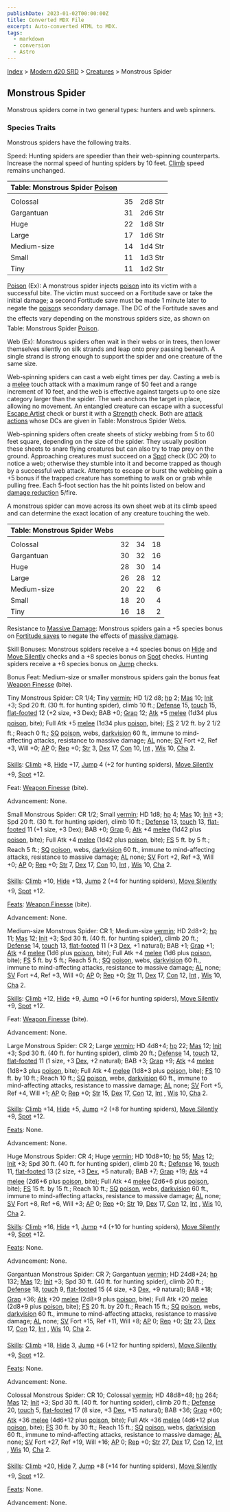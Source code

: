 ```yaml
---
publishDate: 2023-01-02T00:00:00Z
title: Converted MDX File
excerpt: Auto-converted HTML to MDX.
tags:
  - markdown
  - conversion
  - Astro
---
```


[Index](-index) > [Modern d20 SRD](modern-d20-srd-index) > [Creatures](modern-d20-srd-creatures-index) > Monstrous Spider

## Monstrous Spider

Monstrous spiders come in two general types: hunters and web spinners.

### Species Traits

Monstrous spiders have the following traits.

Speed: Hunting spiders are speedier than their web-spinning counterparts. Increase the normal speed of hunting spiders by 10 feet. [Climb](modern-d20-srd-skills-climb) speed remains unchanged.

| Table: Monstrous Spider [Poison](modern-d20-srd-special-abilities-poison) |     |         |
| :------------------------------------------------------------------------ | :-: | ------: |
|                                                                           |     |         |
| Colossal                                                                  | 35  | 2d8 Str |
| Gargantuan                                                                | 31  | 2d6 Str |
| Huge                                                                      | 22  | 1d8 Str |
| Large                                                                     | 17  | 1d6 Str |
| Medium-size                                                               | 14  | 1d4 Str |
| Small                                                                     | 11  | 1d3 Str |
| Tiny                                                                      | 11  | 1d2 Str |

[Poison](modern-d20-srd-special-abilities-poison) (Ex): A monstrous spider injects [poison](modern-d20-srd-special-abilities-poison) into its victim with a successful bite. The victim must succeed on a Fortitude save or take the initial damage; a second Fortitude save must be made 1 minute later to negate the [poison](modern-d20-srd-special-abilities-poison)s secondary damage. The DC of the Fortitude saves and the effects vary depending on the monstrous spiders size, as shown on Table: Monstrous Spider [Poison](modern-d20-srd-special-abilities-poison).

Web (Ex): Monstrous spiders often wait in their webs or in trees, then lower themselves silently on silk strands and leap onto prey passing beneath. A single strand is strong enough to support the spider and one creature of the same size.

Web-spinning spiders can cast a web eight times per day. Casting a web is a [melee](modern-d20-srd-combat-attack-roll) touch attack with a maximum range of 50 feet and a range increment of 10 feet, and the web is effective against targets up to one size category larger than the spider. The web anchors the target in place, allowing no movement. An entangled creature can escape with a successful [Escape Artist](modern-d20-srd-skills-escape-artist) check or burst it with a [Strength](modern-d20-srd-basics-ability-scores) check. Both are [attack
actions](modern-d20-srd-combat-attack-actions) whose DCs are given in Table: Monstrous Spider Webs.

Web-spinning spiders often create sheets of sticky webbing from 5 to 60 feet square, depending on the size of the spider. They usually position these sheets to snare flying creatures but can also try to trap prey on the ground. Approaching creatures must succeed on a [Spot](modern-d20-srd-skills-spot) check (DC 20) to notice a web; otherwise they stumble into it and become trapped as though by a successful web attack. Attempts to escape or burst the webbing gain a +5 bonus if the trapped creature has something to walk on or grab while pulling free. Each 5-foot section has the hit points listed on below and [damage reduction](modern-d20-srd-special-abilities-damage-reduction) 5/fire.

A monstrous spider can move across its own sheet web at its climb speed and can determine the exact location of any creature touching the web.

| Table: Monstrous Spider Webs |     |     |     |
| :--------------------------- | :-: | :-: | --: |
|                              |     |     |     |
| Colossal                     | 32  | 34  |  18 |
| Gargantuan                   | 30  | 32  |  16 |
| Huge                         | 28  | 30  |  14 |
| Large                        | 26  | 28  |  12 |
| Medium-size                  | 20  | 22  |   6 |
| Small                        | 18  | 20  |   4 |
| Tiny                         | 16  | 18  |   2 |

Resistance to [Massive
Damage](modern-d20-srd-combat-death-dying-healing): Monstrous spiders gain a +5 species bonus on [Fortitude
saves](modern-d20-srd-basics-saving-throws) to negate the effects of [massive
damage](modern-d20-srd-combat-death-dying-healing).

Skill Bonuses: Monstrous spiders receive a +4 species bonus on [Hide](modern-d20-srd-skills-hide) and [Move Silently](modern-d20-srd-skills-move-silently) checks and a +8 species bonus on [Spot](modern-d20-srd-skills-spot) checks. Hunting spiders receive a +6 species bonus on [Jump](modern-d20-srd-skills-jump) checks.

Bonus Feat: Medium-size or smaller monstrous spiders gain the bonus feat [Weapon Finesse](modern-d20-srd-feats-weapon-finesse) (bite).

Tiny Monstrous Spider: CR 1/4; Tiny [vermin](modern-d20-srd-creature-types-vermin); HD 1/2 d8; [hp](modern-d20-srd-combat-hit-points) 2; [Mas](modern-d20-srd-creatures-creature-overview) 10; [Init](modern-d20-srd-combat-initiative) +3; Spd 20 ft. (30 ft. for hunting spider), climb 10 ft.; [Defense](modern-d20-srd-combat-defense) 15, [touch](modern-d20-srd-combat-attack-actions) 15, [flat-footed](modern-d20-srd-combat-surprise) 12 (+2 size, +3 Dex); BAB +0; [Grap](modern-d20-srd-combat-grapple) 12; [Atk](modern-d20-srd-combat-attack-roll) +5 [melee](modern-d20-srd-combat-attack-roll) (1d34 plus [poison](modern-d20-srd-special-abilities-poison), bite); Full Atk +5 [melee](modern-d20-srd-combat-attack-roll) (1d34 plus [poison](modern-d20-srd-special-abilities-poison), bite); [FS](modern-d20-srd-creatures-creature-overview) 2 1/2 ft. by 2 1/2 ft.; Reach 0 ft.; [SQ](modern-d20-srd-creatures-creature-overview) [poison](modern-d20-srd-special-abilities-poison), webs, [darkvision](modern-d20-srd-special-abilities-darkvision) 60 ft., immune to mind-affecting attacks, resistance to massive damage; [AL](modern-d20-srd-basics-allegiances) none; [SV](modern-d20-srd-basics-saving-throws) Fort +2, Ref +3, Will +0; [AP](modern-d20-srd-creatures-creature-overview) 0; [Rep](modern-d20-srd-creatures-creature-overview) +0; [Str](modern-d20-srd-basics-ability-scores) 3, [Dex](modern-d20-srd-basics-ability-scores) 17, [Con](modern-d20-srd-basics-ability-scores) 10, [Int](modern-d20-srd-basics-ability-scores) , [Wis](modern-d20-srd-basics-ability-scores) 10, [Cha](modern-d20-srd-basics-ability-scores) 2.

[Skills](modern-d20-srd-skills-index): [Climb](modern-d20-srd-skills-climb) +8, [Hide](modern-d20-srd-skills-hide) +17, [Jump](modern-d20-srd-skills-jump) 4 (+2 for hunting spiders), [Move Silently](modern-d20-srd-skills-move-silently) +9, [Spot](modern-d20-srd-skills-spot) +12.

Feat: [Weapon Finesse](modern-d20-srd-feats-weapon-finesse) (bite).

Advancement: None.

Small Monstrous Spider: CR 1/2; Small [vermin](modern-d20-srd-creature-types-vermin); HD 1d8; [hp](modern-d20-srd-combat-hit-points) 4; [Mas](modern-d20-srd-creatures-creature-overview) 10; [Init](modern-d20-srd-combat-initiative) +3; Spd 20 ft. (30 ft. for hunting spider), climb 10 ft.; [Defense](modern-d20-srd-combat-defense) 13, [touch](modern-d20-srd-combat-attack-actions) 13, [flat-footed](modern-d20-srd-combat-surprise) 11 (+1 size, +3 Dex); BAB +0; [Grap](modern-d20-srd-combat-grapple) 6; [Atk](modern-d20-srd-combat-attack-roll) +4 [melee](modern-d20-srd-combat-attack-roll) (1d42 plus [poison](modern-d20-srd-special-abilities-poison), bite); Full Atk +4 [melee](modern-d20-srd-combat-attack-roll) (1d42 plus [poison](modern-d20-srd-special-abilities-poison), bite); [FS](modern-d20-srd-creatures-creature-overview) 5 ft. by 5 ft.; Reach 5 ft.; [SQ](modern-d20-srd-creatures-creature-overview) [poison](modern-d20-srd-special-abilities-poison), webs, [darkvision](modern-d20-srd-special-abilities-darkvision) 60 ft., immune to mind-affecting attacks, resistance to massive damage; [AL](modern-d20-srd-basics-allegiances) none; [SV](modern-d20-srd-basics-saving-throws) Fort +2, Ref +3, Will +0; [AP](modern-d20-srd-creatures-creature-overview) 0; [Rep](modern-d20-srd-creatures-creature-overview) +0; [Str](modern-d20-srd-basics-ability-scores) 7, [Dex](modern-d20-srd-basics-ability-scores) 17, [Con](modern-d20-srd-basics-ability-scores) 10, [Int](modern-d20-srd-basics-ability-scores) , [Wis](modern-d20-srd-basics-ability-scores) 10, [Cha](modern-d20-srd-basics-ability-scores) 2.

[Skills](modern-d20-srd-skills-index): [Climb](modern-d20-srd-skills-climb) +10, [Hide](modern-d20-srd-skills-hide) +13, [Jump](modern-d20-srd-skills-jump) 2 (+4 for hunting spiders), [Move Silently](modern-d20-srd-skills-move-silently) +9, [Spot](modern-d20-srd-skills-spot) +12.

[Feats](modern-d20-srd-feats-index): [Weapon Finesse](modern-d20-srd-feats-weapon-finesse) (bite).

Advancement: None.

Medium-size Monstrous Spider: CR 1; Medium-size [vermin](modern-d20-srd-creature-types-vermin); HD 2d8+2; [hp](modern-d20-srd-combat-hit-points) 11; [Mas](modern-d20-srd-creatures-creature-overview) 12; [Init](modern-d20-srd-combat-initiative) +3; Spd 30 ft. (40 ft. for hunting spider), climb 20 ft.; [Defense](modern-d20-srd-combat-defense) 14, [touch](modern-d20-srd-combat-attack-actions) 13, [flat-footed](modern-d20-srd-combat-surprise) 11 (+3 [Dex](modern-d20-srd-basics-ability-scores), +1 natural); BAB +1; [Grap](modern-d20-srd-combat-grapple) +1; [Atk](modern-d20-srd-combat-attack-roll) +4 [melee](modern-d20-srd-combat-attack-roll) (1d6 plus [poison](modern-d20-srd-special-abilities-poison), bite); Full Atk +4 [melee](modern-d20-srd-combat-attack-roll) (1d6 plus [poison](modern-d20-srd-special-abilities-poison), bite); [FS](modern-d20-srd-creatures-creature-overview) 5 ft. by 5 ft.; Reach 5 ft.; [SQ](modern-d20-srd-creatures-creature-overview) [poison](modern-d20-srd-special-abilities-poison), webs, [darkvision](modern-d20-srd-special-abilities-darkvision) 60 ft., immune to mind-affecting attacks, resistance to massive damage; [AL](modern-d20-srd-basics-allegiances) none; [SV](modern-d20-srd-basics-saving-throws) Fort +4, Ref +3, Will +0; [AP](modern-d20-srd-creatures-creature-overview) 0; [Rep](modern-d20-srd-creatures-creature-overview) +0; [Str](modern-d20-srd-basics-ability-scores) 11, [Dex](modern-d20-srd-basics-ability-scores) 17, [Con](modern-d20-srd-basics-ability-scores) 12, [Int](modern-d20-srd-basics-ability-scores) , [Wis](modern-d20-srd-basics-ability-scores) 10, [Cha](modern-d20-srd-basics-ability-scores) 2.

[Skills](modern-d20-srd-skills-index): [Climb](modern-d20-srd-skills-climb) +12, [Hide](modern-d20-srd-skills-hide) +9, [Jump](modern-d20-srd-skills-jump) +0 (+6 for hunting spiders), [Move Silently](modern-d20-srd-skills-move-silently) +9, [Spot](modern-d20-srd-skills-spot) +12.

Feat: [Weapon Finesse](modern-d20-srd-feats-weapon-finesse) (bite).

Advancement: None.

Large Monstrous Spider: CR 2; Large [vermin](modern-d20-srd-creature-types-vermin); HD 4d8+4; [hp](modern-d20-srd-combat-hit-points) 22; [Mas](modern-d20-srd-creatures-creature-overview) 12; [Init](modern-d20-srd-combat-initiative) +3; Spd 30 ft. (40 ft. for hunting spider), climb 20 ft.; [Defense](modern-d20-srd-combat-defense) 14, [touch](modern-d20-srd-combat-attack-actions) 12, [flat-footed](modern-d20-srd-combat-surprise) 11 (1 size, +3 [Dex](modern-d20-srd-basics-ability-scores), +2 natural); BAB +3; [Grap](modern-d20-srd-combat-grapple) +9; [Atk](modern-d20-srd-combat-attack-roll) +4 [melee](modern-d20-srd-combat-attack-roll) (1d8+3 plus [poison](modern-d20-srd-special-abilities-poison), bite); Full Atk +4 [melee](modern-d20-srd-combat-attack-roll) (1d8+3 plus [poison](modern-d20-srd-special-abilities-poison), bite); [FS](modern-d20-srd-creatures-creature-overview) 10 ft. by 10 ft.; Reach 10 ft.; [SQ](modern-d20-srd-creatures-creature-overview) [poison](modern-d20-srd-special-abilities-poison), webs, [darkvision](modern-d20-srd-special-abilities-darkvision) 60 ft., immune to mind-affecting attacks, resistance to massive damage; [AL](modern-d20-srd-basics-allegiances) none; [SV](modern-d20-srd-basics-saving-throws) Fort +5, Ref +4, Will +1; [AP](modern-d20-srd-creatures-creature-overview) 0; [Rep](modern-d20-srd-creatures-creature-overview) +0; [Str](modern-d20-srd-basics-ability-scores) 15, [Dex](modern-d20-srd-basics-ability-scores) 17, [Con](modern-d20-srd-basics-ability-scores) 12, [Int](modern-d20-srd-basics-ability-scores) , [Wis](modern-d20-srd-basics-ability-scores) 10, [Cha](modern-d20-srd-basics-ability-scores) 2.

[Skills](modern-d20-srd-skills-index): [Climb](modern-d20-srd-skills-climb) +14, [Hide](modern-d20-srd-skills-hide) +5, [Jump](modern-d20-srd-skills-jump) +2 (+8 for hunting spiders), [Move Silently](modern-d20-srd-skills-move-silently) +9, [Spot](modern-d20-srd-skills-spot) +12.

[Feats](modern-d20-srd-feats-index): None.

Advancement: None.

Huge Monstrous Spider: CR 4; Huge [vermin](modern-d20-srd-creature-types-vermin); HD 10d8+10; [hp](modern-d20-srd-combat-hit-points) 55; [Mas](modern-d20-srd-creatures-creature-overview) 12; [Init](modern-d20-srd-combat-initiative) +3; Spd 30 ft. (40 ft. for hunting spider), climb 20 ft.; [Defense](modern-d20-srd-combat-defense) 16, [touch](modern-d20-srd-combat-attack-actions) 11, [flat-footed](modern-d20-srd-combat-surprise) 13 (2 size, +3 [Dex](modern-d20-srd-basics-ability-scores), +5 natural); BAB +7; [Grap](modern-d20-srd-combat-grapple) +19; [Atk](modern-d20-srd-combat-attack-roll) +4 [melee](modern-d20-srd-combat-attack-roll) (2d6+6 plus [poison](modern-d20-srd-special-abilities-poison), bite); Full Atk +4 [melee](modern-d20-srd-combat-attack-roll) (2d6+6 plus [poison](modern-d20-srd-special-abilities-poison), bite); [FS](modern-d20-srd-creatures-creature-overview) 15 ft. by 15 ft.; Reach 10 ft.; [SQ](modern-d20-srd-creatures-creature-overview) [poison](modern-d20-srd-special-abilities-poison), webs, [darkvision](modern-d20-srd-special-abilities-darkvision) 60 ft., immune to mind-affecting attacks, resistance to massive damage; [AL](modern-d20-srd-basics-allegiances) none; [SV](modern-d20-srd-basics-saving-throws) Fort +8, Ref +6, Will +3; [AP](modern-d20-srd-creatures-creature-overview) 0; [Rep](modern-d20-srd-creatures-creature-overview) +0; [Str](modern-d20-srd-basics-ability-scores) 19, [Dex](modern-d20-srd-basics-ability-scores) 17, [Con](modern-d20-srd-basics-ability-scores) 12, [Int](modern-d20-srd-basics-ability-scores) , [Wis](modern-d20-srd-basics-ability-scores) 10, [Cha](modern-d20-srd-basics-ability-scores) 2.

[Skills](modern-d20-srd-skills-index): [Climb](modern-d20-srd-skills-climb) +16, [Hide](modern-d20-srd-skills-hide) +1, [Jump](modern-d20-srd-skills-jump) +4 (+10 for hunting spiders), [Move Silently](modern-d20-srd-skills-move-silently) +9, [Spot](modern-d20-srd-skills-spot) +12.

[Feats](modern-d20-srd-feats-index): None.

Advancement: None.

Gargantuan Monstrous Spider: CR 7; Gargantuan [vermin](modern-d20-srd-creature-types-vermin); HD 24d8+24; [hp](modern-d20-srd-combat-hit-points) 132; [Mas](modern-d20-srd-creatures-creature-overview) 12; [Init](modern-d20-srd-combat-initiative) +3; Spd 30 ft. (40 ft. for hunting spider), climb 20 ft.; [Defense](modern-d20-srd-combat-defense) 18, [touch](modern-d20-srd-combat-attack-actions) 9, [flat-footed](modern-d20-srd-combat-surprise) 15 (4 size, +3 [Dex](modern-d20-srd-basics-ability-scores), +9 natural); BAB +18; [Grap](modern-d20-srd-combat-grapple) +36; [Atk](modern-d20-srd-combat-attack-roll) +20 [melee](modern-d20-srd-combat-attack-roll) (2d8+9 plus [poison](modern-d20-srd-special-abilities-poison), bite); Full Atk +20 [melee](modern-d20-srd-combat-attack-roll) (2d8+9 plus [poison](modern-d20-srd-special-abilities-poison), bite); [FS](modern-d20-srd-creatures-creature-overview) 20 ft. by 20 ft.; Reach 15 ft.; [SQ](modern-d20-srd-creatures-creature-overview) [poison](modern-d20-srd-special-abilities-poison), webs, [darkvision](modern-d20-srd-special-abilities-darkvision) 60 ft., immune to mind-affecting attacks, resistance to massive damage; [AL](modern-d20-srd-basics-allegiances) none; [SV](modern-d20-srd-basics-saving-throws) Fort +15, Ref +11, Will +8; [AP](modern-d20-srd-creatures-creature-overview) 0; [Rep](modern-d20-srd-creatures-creature-overview) +0; [Str](modern-d20-srd-basics-ability-scores) 23, [Dex](modern-d20-srd-basics-ability-scores) 17, [Con](modern-d20-srd-basics-ability-scores) 12, [Int](modern-d20-srd-basics-ability-scores) , [Wis](modern-d20-srd-basics-ability-scores) 10, [Cha](modern-d20-srd-basics-ability-scores) 2.

[Skills](modern-d20-srd-skills-index): [Climb](modern-d20-srd-skills-climb) +18, [Hide](modern-d20-srd-skills-hide) 3, [Jump](modern-d20-srd-skills-jump) +6 (+12 for hunting spiders), [Move Silently](modern-d20-srd-skills-move-silently) +9, [Spot](modern-d20-srd-skills-spot) +12.

[Feats](modern-d20-srd-feats-index): None.

Advancement: None.

Colossal Monstrous Spider: CR 10; Colossal [vermin](modern-d20-srd-creature-types-vermin); HD 48d8+48; [hp](modern-d20-srd-combat-hit-points) 264; [Mas](modern-d20-srd-creatures-creature-overview) 12; [Init](modern-d20-srd-combat-initiative) +3; Spd 30 ft. (40 ft. for hunting spider), climb 20 ft.; [Defense](modern-d20-srd-combat-defense) 20, [touch](modern-d20-srd-combat-attack-actions) 5, [flat-footed](modern-d20-srd-combat-surprise) 17 (8 size, +3 [Dex](modern-d20-srd-basics-ability-scores), +15 natural); BAB +36; [Grap](modern-d20-srd-combat-grapple) +60; [Atk](modern-d20-srd-combat-attack-roll) +36 [melee](modern-d20-srd-combat-attack-roll) (4d6+12 plus [poison](modern-d20-srd-special-abilities-poison), bite); Full Atk +36 [melee](modern-d20-srd-combat-attack-roll) (4d6+12 plus [poison](modern-d20-srd-special-abilities-poison), bite); [FS](modern-d20-srd-creatures-creature-overview) 30 ft. by 30 ft.; Reach 15 ft.; [SQ](modern-d20-srd-creatures-creature-overview) [poison](modern-d20-srd-special-abilities-poison), webs, [darkvision](modern-d20-srd-special-abilities-darkvision) 60 ft., immune to mind-affecting attacks, resistance to massive damage; [AL](modern-d20-srd-basics-allegiances) none; [SV](modern-d20-srd-basics-saving-throws) Fort +27, Ref +19, Will +16; [AP](modern-d20-srd-creatures-creature-overview) 0; [Rep](modern-d20-srd-creatures-creature-overview) +0; [Str](modern-d20-srd-basics-ability-scores) 27, [Dex](modern-d20-srd-basics-ability-scores) 17, [Con](modern-d20-srd-basics-ability-scores) 12, [Int](modern-d20-srd-basics-ability-scores) , [Wis](modern-d20-srd-basics-ability-scores) 10, [Cha](modern-d20-srd-basics-ability-scores) 2.

[Skills](modern-d20-srd-skills-index): [Climb](modern-d20-srd-skills-climb) +20, [Hide](modern-d20-srd-skills-hide) 7, [Jump](modern-d20-srd-skills-jump) +8 (+14 for hunting spiders), [Move Silently](modern-d20-srd-skills-move-silently) +9, [Spot](modern-d20-srd-skills-spot) +12.

[Feats](modern-d20-srd-feats-index): None.

Advancement: None.
